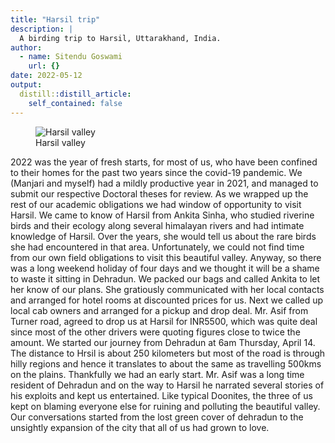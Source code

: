 ```yaml
---
title: "Harsil trip"
description: |
  A birding trip to Harsil, Uttarakhand, India.
author:
  - name: Sitendu Goswami
    url: {}
date: 2022-05-12
output:
  distill::distill_article:
    self_contained: false
---
```


![Harsil valley](harsil1.JPG)

2022 was the year of fresh starts, for most of us, who have been confined to their homes for the past two years since the covid-19 pandemic.
We (Manjari and myself) had a  mildly productive  year in 2021, and managed to submit our respective Doctoral theses for review.
As we wrapped up the rest of our academic obligations we had window of opportunity to visit Harsil.
We came to know of Harsil from Ankita Sinha, who studied riverine birds and their ecology along several himalayan rivers and had intimate knowledge of Harsil. Over the years, she would tell us about the rare birds she had encountered in that area. Unfortunately, we could not find time  from our own field obligations to visit this beautiful valley.
Anyway, so there was a long weekend holiday of four days and we thought it will be a shame to waste it sitting in Dehradun. 
We packed our bags and called Ankita to let her know of our plans. 
She gratiously communicated  with her local contacts and arranged for hotel rooms at discounted prices for us. 
Next we called up local cab owners and arranged for a pickup and drop  deal. 
Mr. Asif from Turner road, agreed to drop us at Harsil for INR5500, which was quite deal since most of the other drivers were quoting figures close to twice the amount. 
We started our journey from Dehradun at 6am Thursday, April 14. 
The distance to Hrsil is about 250 kilometers but  most of the road is through hilly regions and hence it translates to about the same as travelling 500kms on the plains. 
Thankfully we had an early start.
Mr. Asif was a long time resident of Dehradun and on the way to Harsil he narrated several stories of his exploits and kept us entertained.
Like typical Doonites, the three of us kept on blaming everyone else for ruining and polluting the beautiful valley.
Our conversations started from the lost green cover of dehradun to the unsightly expansion of the city that all of us had grown to love.


